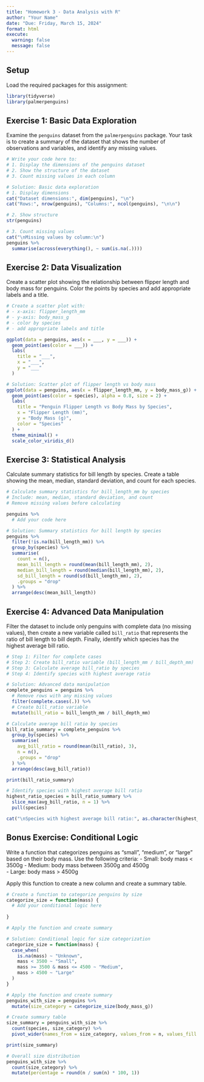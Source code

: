 ```yaml
---
title: "Homework 3 - Data Analysis with R"
author: "Your Name"
date: "Due: Friday, March 15, 2024"
format: html
execute:
  warning: false
  message: false
---
```


## Setup

Load the required packages for this assignment:

```r
library(tidyverse)
library(palmerpenguins)
```

## Exercise 1: Basic Data Exploration

Examine the `penguins` dataset from the `palmerpenguins` package. Your task is to create a summary of the dataset that shows the number of observations and variables, and identify any missing values.

```r
# Write your code here to:
# 1. Display the dimensions of the penguins dataset
# 2. Show the structure of the dataset
# 3. Count missing values in each column

```

```r
# Solution: Basic data exploration
# 1. Display dimensions
cat("Dataset dimensions:", dim(penguins), "\n")
cat("Rows:", nrow(penguins), "Columns:", ncol(penguins), "\n\n")

# 2. Show structure
str(penguins)

# 3. Count missing values
cat("\nMissing values by column:\n")
penguins %>%
  summarise(across(everything(), ~ sum(is.na(.))))
```

## Exercise 2: Data Visualization

Create a scatter plot showing the relationship between flipper length and body mass for penguins. Color the points by species and add appropriate labels and a title.

```r
# Create a scatter plot with:
# - x-axis: flipper_length_mm
# - y-axis: body_mass_g
# - color by species
# - add appropriate labels and title

ggplot(data = penguins, aes(x = ___, y = ___)) +
  geom_point(aes(color = ___)) +
  labs(
    title = "___",
    x = "___",
    y = "___"
  )
```

```r
# Solution: Scatter plot of flipper length vs body mass
ggplot(data = penguins, aes(x = flipper_length_mm, y = body_mass_g)) +
  geom_point(aes(color = species), alpha = 0.8, size = 2) +
  labs(
    title = "Penguin Flipper Length vs Body Mass by Species",
    x = "Flipper Length (mm)",
    y = "Body Mass (g)",
    color = "Species"
  ) +
  theme_minimal() +
  scale_color_viridis_d()
```

## Exercise 3: Statistical Analysis

Calculate summary statistics for bill length by species. Create a table showing the mean, median, standard deviation, and count for each species.

```r
# Calculate summary statistics for bill_length_mm by species
# Include: mean, median, standard deviation, and count
# Remove missing values before calculating

penguins %>%
  # Add your code here

```

```r
# Solution: Summary statistics for bill length by species
penguins %>%
  filter(!is.na(bill_length_mm)) %>%
  group_by(species) %>%
  summarise(
    count = n(),
    mean_bill_length = round(mean(bill_length_mm), 2),
    median_bill_length = round(median(bill_length_mm), 2),
    sd_bill_length = round(sd(bill_length_mm), 2),
    .groups = "drop"
  ) %>%
  arrange(desc(mean_bill_length))
```

## Exercise 4: Advanced Data Manipulation

Filter the dataset to include only penguins with complete data (no missing values), then create a new variable called `bill_ratio` that represents the ratio of bill length to bill depth. Finally, identify which species has the highest average bill ratio.

```r
# Step 1: Filter for complete cases
# Step 2: Create bill_ratio variable (bill_length_mm / bill_depth_mm)
# Step 3: Calculate average bill_ratio by species
# Step 4: Identify species with highest average ratio

```

```r
# Solution: Advanced data manipulation
complete_penguins = penguins %>%
  # Remove rows with any missing values
  filter(complete.cases(.)) %>%
  # Create bill_ratio variable
  mutate(bill_ratio = bill_length_mm / bill_depth_mm)

# Calculate average bill ratio by species
bill_ratio_summary = complete_penguins %>%
  group_by(species) %>%
  summarise(
    avg_bill_ratio = round(mean(bill_ratio), 3),
    n = n(),
    .groups = "drop"
  ) %>%
  arrange(desc(avg_bill_ratio))

print(bill_ratio_summary)

# Identify species with highest average bill ratio
highest_ratio_species = bill_ratio_summary %>%
  slice_max(avg_bill_ratio, n = 1) %>%
  pull(species)

cat("\nSpecies with highest average bill ratio:", as.character(highest_ratio_species))
```

## Bonus Exercise: Conditional Logic

Write a function that categorizes penguins as "small", "medium", or "large" based on their body mass. Use the following criteria:
- Small: body mass < 3500g
- Medium: body mass between 3500g and 4500g  
- Large: body mass > 4500g

Apply this function to create a new column and create a summary table.

```r
# Create a function to categorize penguins by size
categorize_size = function(mass) {
  # Add your conditional logic here
  
}

# Apply the function and create summary
```

```r
# Solution: Conditional logic for size categorization
categorize_size = function(mass) {
  case_when(
    is.na(mass) ~ "Unknown",
    mass < 3500 ~ "Small",
    mass >= 3500 & mass <= 4500 ~ "Medium",
    mass > 4500 ~ "Large"
  )
}

# Apply the function and create summary
penguins_with_size = penguins %>%
  mutate(size_category = categorize_size(body_mass_g))

# Create summary table
size_summary = penguins_with_size %>%
  count(species, size_category) %>%
  pivot_wider(names_from = size_category, values_from = n, values_fill = 0)

print(size_summary)

# Overall size distribution
penguins_with_size %>%
  count(size_category) %>%
  mutate(percentage = round(n / sum(n) * 100, 1))
```
